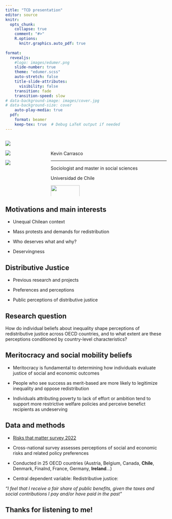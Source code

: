 ```yaml
---
title: "TCD presentation"
editor: source
knitr:
  opts_chunk:
    collapse: true
    comment: "#>"
    R.options:
      knitr.graphics.auto_pdf: true
      
format:
  revealjs:
    #logo: images/edumer.png
    slide-number: true
    theme: "edumer.scss"
    auto-stretch: false
    title-slide-attributes:
      visibility: false
    transition: fade
    transition-speed: slow
# data-background-image: images/cover.jpg
# data-background-size: cover
    auto-play-media: true
  pdf:
    format: beamer 
    keep-tex: true  # Debug LaTeX output if needed
---
```


::: columns
::: {.column width="25%"}

![](images/logocoes.png)

![](images/facso.png)


![](images/mcs.png)
:::

::: {.column .column-right width="75%"}
<br>


Kevin Carrasco

------------------------------------------------------------------------

Sociologist and master in social sciences

Universidad de Chile


![](images/chile.png){width=50%}


:::
:::

## Motivations and main interests

::: {.incremental .highlight-last style="font-size: 100%;"}

- Unequal Chilean context

- Mass protests and demands for redistribution

- Who deserves what and why?

- Deservingness

:::

## Distributive Justice

::: {.incremental .highlight-last style="font-size: 100%;"}

- Previous research and projects

- Preferences and perceptions

- Public perceptions of distributive justice

:::

## Research question {data-background-color="#5f5758"}

::: {.black .slarge}

How do individual beliefs about inequality shape perceptions of redistributive justice across OECD countries, and to what extent are these perceptions conditioned by country-level characteristics?

:::

## Meritocracy and social mobility beliefs

::: {.incremental .highlight-last style="font-size: 100%;"}

- Meritocracy is fundamental to determining how individuals evaluate justice of social and economic outcomes

- People who see success as merit-based are more likely to legitimize inequality and oppose redistribution

- Individuals attributing poverty to lack of effort or ambition tend to support more restrictive welfare policies and perceive benefict recipients as undeserving

:::

## Data and methods

- [Risks that matter survey 2022](https://www.oecd.org/en/data/datasets/risks-that-matter-data-and-methodology.html)

- Cross-national survey assesses perceptions of social and economic risks and related policy preferences

- Conducted in 25 OECD countries (Austria, Belgium, Canada, **Chile**, Denmark, Finalnd, France, Germany, **Ireland**...)

- Central dependent variable: Redistributive justice:

*"I feel that I receive a fair share of public benefits, given the taxes and social contributions I pay and/or have paid in the past"*

## Thanks for listening to me!

